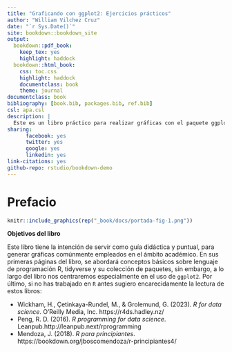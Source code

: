 ```yaml
--- 
title: "Graficando con ggplot2: Ejercicios prácticos"
author: "William Vilchez Cruz"
date: "`r Sys.Date()`"
site: bookdown::bookdown_site
output:
  bookdown::pdf_book:
    keep_tex: yes
    highlight: haddock
  bookdown::html_book:
    css: toc.css
    highlight: haddock
    documentclass: book
    theme: journal
documentclass: book
bibliography: [book.bib, packages.bib, ref.bib]
csl: apa.csl
description: |
  Este es un libro práctico para realizar gráficas con el paquete ggplot2.
sharing:
      facebook: yes
      twitter: yes
      google: yes
      linkedin: yes
link-citations: yes
github-repo: rstudio/bookdown-demo
---
```


# Prefacio {-}

```r
knitr::include_graphics(rep("_book/docs/portada-fig-1.png"))
```

__Objetivos del libro__

Este libro tiene la intención de servir como guía didáctica y puntual, para generar gráficas comúnmente empleados en el ámbito académico. En sus primeras páginas del libro, se abordará conceptos básicos sobre lenguaje de programación R, tidyverse y su colección de paquetes, sin embargo, a lo largo del libro nos centraremos especialmente en el uso de `ggplot2`. Por último, si no has trabajado en `R` antes sugiero encarecidamente la lectura de estos libros: 

- Wickham, H., Çetinkaya-Rundel, M., & Grolemund, G. (2023). _R for data science_. O'Reilly Media, Inc. https://r4ds.hadley.nz/
- Peng, R. D. (2016). _R programming for data science_. Leanpub.http://leanpub.next/rprogramming
- Mendoza, J. (2018). _R para principiantes_. https://bookdown.org/jboscomendoza/r-principiantes4/




